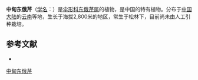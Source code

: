 {{NoteTA|G1=LS}}
{{Speciesbox
| name = 中甸东俄芹
| status = 
| status_system = 
| image =
| genus = Tongoloa
| species = rockii
| authority = Wolff
}}

'''中甸东俄芹'''（[[学名|学名]]：{{lang|la|''Tongoloa rockii''}}）是[[伞形科|伞形科]][[东俄芹属|东俄芹属]]的植物，是中国的特有植物。分布于[[中国大陆|中国大陆]]的[[云南|云南]]等地，生长于海拔2,800米的地区，常生于松林下，目前尚未由人工引种栽培。

== 参考文献 ==
<div class="references-small">
* {{cite web| url =http://www.bioinfo.cn/db05/KmzwSpecies.php?action=view&id=22768| title =中甸东俄芹| work =《中国高等植物数据库全库》| publisher =中国科学院微生物研究所| author =昆明植物研究所| accessdate =2009-02-25| deadurl =yes| archiveurl =https://web.archive.org/web/20160305051726/http://www.bioinfo.cn/db05/KmzwSpecies.php?action=view&id=22768| archivedate =2016-03-05}}
</div>
{{Taxonbar|from=Q10875883}}

[[Category:东俄芹属|中甸东俄芹]]


{{Apiales-stub}}
